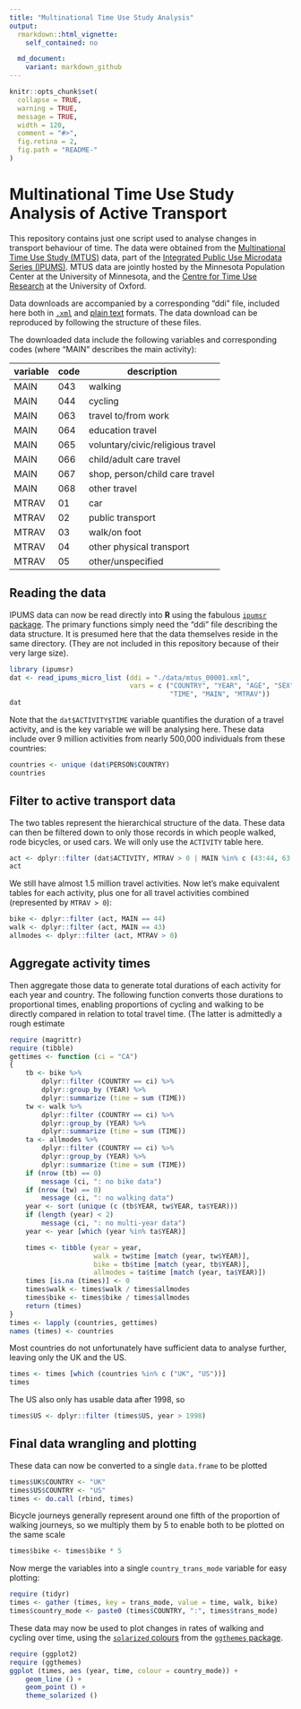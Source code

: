 ```yaml
---
title: "Multinational Time Use Study Analysis"
output:
  rmarkdown::html_vignette:
    self_contained: no

  md_document:
    variant: markdown_github
---
```


<!-- README.md is generated from README.Rmd. Please edit that file -->

```r
knitr::opts_chunk$set(
  collapse = TRUE,
  warning = TRUE,
  message = TRUE,
  width = 120,
  comment = "#>",
  fig.retina = 2,
  fig.path = "README-"
)
```

# Multinational Time Use Study Analysis of Active Transport

This repository contains just one script used to analyse changes in transport
behaviour of time. The data were obtained from the [Multinational Time Use Study
(MTUS)](https://www.ipums.org/timeuse.shtml) data, part of the [Integrated
Public Use Microdata Series (IPUMS)](https://www.ipums.org). MTUS data are
jointly hosted by the Minnesota Population Center at the University of
Minnesota, and the [Centre for Time Use Research](https://www.timeuse.org/mtus)
at the University of Oxford.

Data downloads are accompanied by a corresponding "ddi" file, included here both
in [`.xml`](./data/mtus_00001.xml) and [plain text](./data/mtus_00001.cbk)
formats. The data download can be reproduced by following the structure of these
files.

The downloaded data include the following variables and corresponding codes
(where "MAIN" describes the main activity):

| variable | code | description |
| --- | --- | --- |
| MAIN | 043 | walking |
| MAIN | 044 | cycling |
| MAIN | 063 | travel to/from work |
| MAIN | 064 | education travel |
| MAIN | 065 | voluntary/civic/religious travel |
| MAIN | 066 | child/adult care travel |
| MAIN | 067 | shop, person/child care travel |
| MAIN | 068 | other travel |
| MTRAV | 01 | car |
| MTRAV | 02 | public transport |
| MTRAV | 03 | walk/on foot |
| MTRAV | 04 | other physical transport |
| MTRAV | 05 | other/unspecified |

## Reading the data

IPUMS data can now be read directly into **R** using the fabulous [`ipumsr`
package](https://github.com/mnpopcenter/ipumsr). The primary functions simply
need the "ddi" file describing the data structure. It is presumed here that the
data themselves reside in the same directory. (They are not included in this
repository because of their very large size).

```r
library (ipumsr)
dat <- read_ipums_micro_list (ddi = "./data/mtus_00001.xml",
                              vars = c ("COUNTRY", "YEAR", "AGE", "SEX",
                                        "TIME", "MAIN", "MTRAV"))
dat
```
Note that the `dat$ACTIVITY$TIME` variable quantifies the duration of a travel
activity, and is the key variable we will be analysing here.  These data include
over 9 million activities from nearly 500,000 individuals from these countries:
```r
countries <- unique (dat$PERSON$COUNTRY)
countries
```

## Filter to active transport data

The two tables represent the hierarchical structure of the data. These data can
then be filtered down to only those records in which people walked, rode
bicycles, or used cars. We will only use the `ACTIVITY` table here.
```r
act <- dplyr::filter (dat$ACTIVITY, MTRAV > 0 | MAIN %in% c (43:44, 63:68))
act
```
We still have almost 1.5 million travel activities.  Now let's make equivalent
tables for each activity, plus one for all travel activities combined
(represented by `MTRAV > 0`):
```r
bike <- dplyr::filter (act, MAIN == 44)
walk <- dplyr::filter (act, MAIN == 43)
allmodes <- dplyr::filter (act, MTRAV > 0)
```

## Aggregate activity times

Then aggregate those data to generate total durations of each activity for each
year and country. The following function converts those durations to
proportional times, enabling proportions of cycling and walking to be directly
compared in relation to total travel time. (The latter is admittedly a rough
estimate
```r
require (magrittr)
require (tibble)
gettimes <- function (ci = "CA")
{
    tb <- bike %>%
        dplyr::filter (COUNTRY == ci) %>%
        dplyr::group_by (YEAR) %>%
        dplyr::summarize (time = sum (TIME))
    tw <- walk %>%
        dplyr::filter (COUNTRY == ci) %>%
        dplyr::group_by (YEAR) %>%
        dplyr::summarize (time = sum (TIME))
    ta <- allmodes %>%
        dplyr::filter (COUNTRY == ci) %>%
        dplyr::group_by (YEAR) %>%
        dplyr::summarize (time = sum (TIME))
    if (nrow (tb) == 0)
        message (ci, ": no bike data")
    if (nrow (tw) == 0)
        message (ci, ": no walking data")
    year <- sort (unique (c (tb$YEAR, tw$YEAR, ta$YEAR)))
    if (length (year) < 2)
        message (ci, ": no multi-year data")
    year <- year [which (year %in% ta$YEAR)]

    times <- tibble (year = year,
                     walk = tw$time [match (year, tw$YEAR)],
                     bike = tb$time [match (year, tb$YEAR)],
                     allmodes = ta$time [match (year, ta$YEAR)])
    times [is.na (times)] <- 0
    times$walk <- times$walk / times$allmodes
    times$bike <- times$bike / times$allmodes
    return (times)
}
times <- lapply (countries, gettimes)
names (times) <- countries
```
Most countries do not unfortunately have sufficient data to analyse further,
leaving only the UK and the US.
```r
times <- times [which (countries %in% c ("UK", "US"))]
times
```
The US also only has usable data after 1998, so
```r
times$US <- dplyr::filter (times$US, year > 1998)
```

## Final data wrangling and plotting

These data can now be converted to a single `data.frame` to be plotted
```r
times$UK$COUNTRY <- "UK"
times$US$COUNTRY <- "US"
times <- do.call (rbind, times)
```
Bicycle journeys generally represent around one fifth of the proportion of
walking journeys, so we multiply them by 5 to enable both to be plotted on the
same scale
```r
times$bike <- times$bike * 5
```
Now merge the variables into a single `country_trans_mode` variable for easy
plotting:
```r
require (tidyr)
times <- gather (times, key = trans_mode, value = time, walk, bike)
times$country_mode <- paste0 (times$COUNTRY, ":", times$trans_mode)
```
These data may now be used to plot changes in rates of walking and cycling over
time, using the [`solarized` colours](http://ethanschoonover.com/solarized) from
the [`ggthemes` package](https://github.com/jrnold/ggthemes).
```r
require (ggplot2)
require (ggthemes)
ggplot (times, aes (year, time, colour = country_mode)) +
    geom_line () +
    geom_point () +
    theme_solarized ()
```

